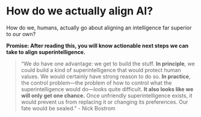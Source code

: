 
# How do we actually align AI?

<Promise>
How do we, humans, actually go about aligning an intelligence far superior to our own?

**Promise: After reading this, you will know actionable next steps we can take to align superintelligence.**

</Promise>

>“We do have one advantage: we get to build the stuff. **In principle**, we could build a kind of superintelligence that would protect human values. We would certainly have strong reason to do so. **In practice**, the control problem—the problem of how to control what the superintelligence would do—looks quite difficult. **It also looks like we will only get one chance.** Once unfriendly superintelligence exists, it would prevent us from replacing it or changing its preferences. Our fate would be sealed.” - Nick Bostrom

<CustomAlert className="mb-0 mt-4" variant="warning" title="This section is incomplete" variant="warning" description="We're still working on this section and will have it complete within the next week. Stay tuned!" />

